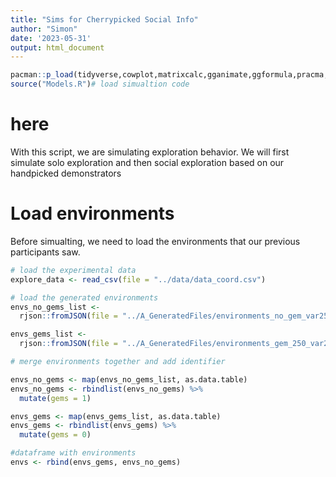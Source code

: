 ```yaml
---
title: "Sims for Cherrypicked Social Info"
author: "Simon"
date: '2023-05-31'
output: html_document
---
```


```r
pacman::p_load(tidyverse,cowplot,matrixcalc,gganimate,ggformula,pracma,doParallel,viridis,adespatial)
source("Models.R")# load simualtion code
```

# here
With this script, we are simulating exploration behavior. 
We will first simulate solo exploration and then social exploration based on our handpicked demonstrators

# Load environments 
Before simualting, we need to load the environments that our previous participants saw.
```r

# load the experimental data
explore_data <- read_csv(file = "../data/data_coord.csv")

# load the generated environments
envs_no_gems_list <-
  rjson::fromJSON(file = "../A_GeneratedFiles/environments_no_gem_var25max.json") # max gem value: 250; variance: 25

envs_gems_list <-
  rjson::fromJSON(file = "../A_GeneratedFiles/environments_gem_250_var25max.json") # max gem value: 250; variance: 25

# merge environments together and add identifier

envs_no_gems <- map(envs_no_gems_list, as.data.table)
envs_no_gems <- rbindlist(envs_no_gems) %>% 
  mutate(gems = 1)

envs_gems <- map(envs_gems_list, as.data.table)
envs_gems <- rbindlist(envs_gems) %>% 
  mutate(gems = 0)

#dataframe with environments
envs <- rbind(envs_gems, envs_no_gems)

```


```r
```
